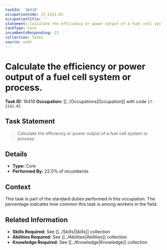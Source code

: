 ```yaml
---
taskId: '16418'
occupationCode: 17-2141.01
occupationTitle: ''
statement: Calculate the efficiency or power output of a fuel cell system or process.
taskType: Core
incumbentsResponding: 22
collection: Tasks
source: onet
---
```

# Calculate the efficiency or power output of a fuel cell system or process.

**Task ID:** 16418
**Occupation:** [[../Occupations|Occupation]] with code `17-2141.01`

## Task Statement

> Calculate the efficiency or power output of a fuel cell system or process.

## Details

- **Type:** Core
- **Performed By:** 22.0% of incumbents

## Context

This task is part of the standard duties performed in this occupation. The percentage indicates how common this task is among workers in the field.

## Related Information

- **Skills Required:** See [[../Skills|Skills]] collection
- **Abilities Required:** See [[../Abilities|Abilities]] collection
- **Knowledge Required:** See [[../Knowledge|Knowledge]] collection
